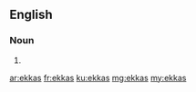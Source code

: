 ==English==

===Noun===
{{head|en|plural}}

# {{plural of|ekka|lang=en}}

[[ar:ekkas]]
[[fr:ekkas]]
[[ku:ekkas]]
[[mg:ekkas]]
[[my:ekkas]]